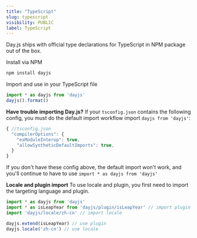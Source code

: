 ```yaml
---
title: "TypeScript"
slug: typescript
visibility: PUBLIC
label: TypeScript
---
```


Day.js ships with official type declarations for TypeScript in NPM package out of the box.

Install via NPM
```bash
npm install dayjs
```

Import and use in your TypeScript file

```ts
import * as dayjs from 'dayjs'
dayjs().format()
```
**Have trouble importing Day.js?**
If your `tsconfig.json` contains the following config, you must do the default import workflow import `dayjs from 'dayjs'`:

```ts
{ //tsconfig.json
  "compilerOptions": {
    "esModuleInterop": true,
    "allowSyntheticDefaultImports": true,
  }
}
```
If you don't have these config above, the default import won't work, and you'll continue to have to use `import * as dayjs from 'dayjs'`

**Locale and plugin import**
To use locale and plugin, you first need to import the targeting language and plugin.

```ts
import * as dayjs from 'dayjs'
import * as isLeapYear from 'dayjs/plugin/isLeapYear' // import plugin
import 'dayjs/locale/zh-cn' // import locale

dayjs.extend(isLeapYear) // use plugin
dayjs.locale('zh-cn') // use locale
```